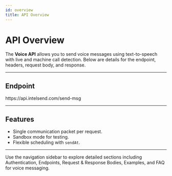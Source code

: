 ```yaml
---
id: overview
title: API Overview
---
```



# API Overview

The **Voice API** allows you to send voice messages using text-to-speech with live and machine call detection. Below are details for the endpoint, headers, request body, and response.

---

## Endpoint

<CodeBlock language="bash">
https://api.intelsend.com/send-msg
</CodeBlock>

---

## Features

- Single communication packet per request.
- Sandbox mode for testing.
- Flexible scheduling with `sendAt`.

---

<Admonition type="info" title="Tip 💡">
Use the navigation sidebar to explore detailed sections including Authentication, Endpoints, Request & Response Bodies, Examples, and FAQ for voice messaging.
</Admonition>

